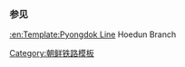 {{鐵道路線
| 模板名稱 = 檜屯線
| 名稱 = [[檜屯線]]
| 代表色 = blue
| 背景顏色 = #ffffff
| 車站列表 = [[铁骑山站|铁骑山]] - [[檜屯站|檜屯]]
}}<noinclude>
===参见===
[[:en:Template:Pyongdok Line]] Hoedun Branch
[[Category:朝鲜铁路模板]]
</noinclude>
